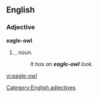 ==English==

===Adjective===
'''eagle-owl'''

# {{form of|Attributive form|[[eagle owl]]|nodot=1}}, ''noun''.
#:''It has an '''eagle-owl''' look.''
[[Category:English adjectives]]

[[vi:eagle-owl]]